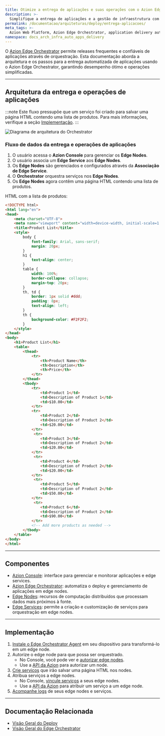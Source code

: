 ```yaml
---
title: Otimize a entrega de aplicações e suas operações com o Azion Edge Orchestrator
description: >-
  Simplifique a entrega de aplicações e a gestão de infraestrutura com o Azion Edge Orchestrator, melhorando o desempenho com gestão eficiente e operações automatizadas.
permalink: /documentacao/arquiteturas/deploy/entrega-aplicacoes/
meta_tags: >-
  Azion Web Platform, Azion Edge Orchestrator, application delivery automation, edge node management, infrastructure automation, Azion CLI, performance optimization, edge computing
namespace: docs_arch_infra_auto_apps_delivery
---
```


O [Azion Edge Orchestrator](/pt-br/documentacao/produtos/deploy/edge-orchestrator/) permite releases frequentes e confiáveis de aplicações através de orquestração. Esta documentação aborda a arquitetura e os passos para a entrega automatizada de aplicações usando o Azion Edge Orchestrator, garantindo desempenho ótimo e operações simplificadas.

---

## Arquitetura da entrega e operações de aplicações

:::note
Este fluxo pressupõe que um serviço foi criado para salvar uma página HTML contendo uma lista de produtos. Para mais informações, verifique a seção [Implementação](#implementacao).
:::

![Diagrama de arquitetura do Orchestrator](/assets/docs/images/uploads/infrastructure-arch.png)

### Fluxo de dados da entrega e operações de aplicações

1. O usuário acessa o **Azion Console** para gerenciar os **Edge Nodes**.
2. O usuário associa um **Edge Service** aos **Edge Nodes**.
3. Os **Edge Nodes** são gerenciados e configurados através da **Associação de Edge Service**.
4. O **Orchestrator** orquestra serviços nos **Edge Nodes**.
5. Os **Edge Nodes** agora contêm uma página HTML contendo uma lista de produtos.

HTML com a lista de produtos: 

```html
<!DOCTYPE html>
<html lang="en">
<head>
    <meta charset="UTF-8">
    <meta name="viewport" content="width=device-width, initial-scale=1.0">
    <title>Product List</title>
    <style>
        body {
            font-family: Arial, sans-serif;
            margin: 20px;
        }
        h1 {
            text-align: center;
        }
        table {
            width: 100%;
            border-collapse: collapse;
            margin-top: 20px;
        }
        th, td {
            border: 1px solid #ddd;
            padding: 8px;
            text-align: left;
        }
        th {
            background-color: #F2F2F2;
        }
    </style>
</head>
<body>
    <h1>Product List</h1>
    <table>
        <thead>
            <tr>
                <th>Product Name</th>
                <th>Description</th>
                <th>Price</th>
            </tr>
        </thead>
        <tbody>
            <tr>
                <td>Product 1</td>
                <td>Description of Product 1</td>
                <td>$10.00</td>
            </tr>
            <tr>
                <td>Product 2</td>
                <td>Description of Product 2</td>
                <td>$20.00</td>
            </tr>
             <tr>
                <td>Product 3</td>
                <td>Description of Product 2</td>
                <td>$20.00</td>
            </tr>
             <tr>
                <td>Product 4</td>
                <td>Description of Product 2</td>
                <td>$20.00</td>
            </tr>
             <tr>
                <td>Product 5</td>
                <td>Description of Product 2</td>
                <td>$50.00</td>
            </tr>
             <tr>
                <td>Product 6</td>
                <td>Description of Product 2</td>
                <td>$90.00</td>
            </tr>
            <!-- Add more products as needed -->
        </tbody>
    </table>
</body>
</html>
```

---
## Componentes

- [Azion Console](/pt-br/documentacao/produtos/guias/como-acessar-o-azion-console/): interface para gerenciar e monitorar aplicações e edge services.
- [Azion Edge Orchestrator](/pt-br/documentacao/produtos/deploy/edge-orchestrator/): automatiza o deploy e gerenciamento de aplicações em edge nodes.
- [Edge Nodes](/pt-br/documentacao/produtos/deploy/edge-orchestrator/edge-node/): recursos de computação distribuídos que processam dados mais próximos à fonte.
- [Edge Services](/pt-br/documentacao/produtos/deploy/edge-orchestrator/edge-services/): permite a criação e customização de serviços para orquestração em edge nodes.

---

## Implementação

1. [Instale o Edge Orchestrator Agent](/pt-br/documentacao/produtos/guias/deploy/instalar-orchestrator-agent/) em seu dispositivo para transformá-lo em um edge node.
2. Autorize o edge node para que possa ser orquestrado.
    - No Console, você pode ver e [autorizar edge nodes](/pt-br/documentacao/produtos/guias/deploy/autorizar-edge-node/).
    - Use a [API da Azion](https://api.azion.com/#e6a19e66-71e9-4b10-b50c-c0e0684bf458) para autorizar um node.
3. [Crie serviços](/pt-br/documentacao/produtos/guias/deploy/criar-edge-service/) que irão salvar uma página HTML nos nodes.
4. Atribua serviços a edge nodes.
    - No Console, [vincule serviços](/pt-br/documentacao/produtos/guias/deploy/vincular-servico/) a seus edge nodes.
    - Use a [API da Azion](https://api.azion.com/#230b2947-a706-4143-ae96-3115b8ecd333) para atribuir um serviço a um edge node.
5. [Acompanhe logs](/pt-br/documentacao/produtos/guias/deploy/verificar-logs/) de seus edge nodes e serviços.

---

## Documentação Relacionada

- [Visão Geral do Deploy](/pt-br/documentacao/produtos/deploy/visao-geral/)
- [Visão Geral do Edge Orchestrator](/pt-br/documentacao/produtos/deploy/edge-orchestrator/)


